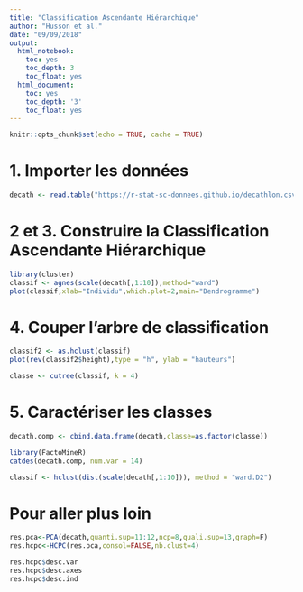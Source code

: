 ---
title: "Classification Ascendante Hiérarchique"
author: "Husson et al."
date: "09/09/2018"
output:
  html_notebook:
    toc: yes
    toc_depth: 3
    toc_float: yes
  html_document:
    toc: yes
    toc_depth: '3'
    toc_float: yes
---

```{r setup, include=FALSE}
knitr::opts_chunk$set(echo = TRUE, cache = TRUE)
```

# 1. Importer les données

```{r}
decath <- read.table("https://r-stat-sc-donnees.github.io/decathlon.csv", sep=";", dec=".", header=TRUE, row.names=1, check.names=FALSE)
```

# 2 et 3. Construire la Classification Ascendante Hiérarchique
```{r,message=FALSE,warning=FALSE}
library(cluster)
classif <- agnes(scale(decath[,1:10]),method="ward")
plot(classif,xlab="Individu",which.plot=2,main="Dendrogramme")
```

# 4. Couper l’arbre de classification

```{r,message=FALSE,warning=FALSE}
classif2 <- as.hclust(classif)
plot(rev(classif2$height),type = "h", ylab = "hauteurs")
```
```{r}
classe <- cutree(classif, k = 4)
```

# 5. Caractériser les classes

```{r,message=FALSE,warning=FALSE}
decath.comp <- cbind.data.frame(decath,classe=as.factor(classe))
```

```{r,message=FALSE,warning=FALSE}
library(FactoMineR)
catdes(decath.comp, num.var = 14)
```

```{r}
classif <- hclust(dist(scale(decath[,1:10])), method = "ward.D2")
```

# Pour aller plus loin

```{r}
res.pca<-PCA(decath,quanti.sup=11:12,ncp=8,quali.sup=13,graph=F)
res.hcpc<-HCPC(res.pca,consol=FALSE,nb.clust=4)
```

```{r}
res.hcpc$desc.var
res.hcpc$desc.axes
res.hcpc$desc.ind
```